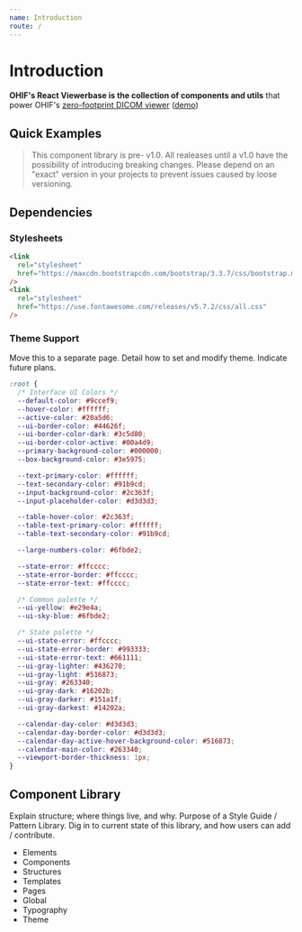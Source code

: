 ```yaml
---
name: Introduction
route: /
---
```


# Introduction

**OHIF's React Viewerbase is the collection of components and utils** that power
OHIF's [zero-footprint DICOM viewer](https://github.com/OHIF/Viewers)
([demo](https://viewer.ohif.org/))

## Quick Examples

> This component library is pre- v1.0. All realeases until a v1.0 have the
> possibility of introducing breaking changes. Please depend on an "exact"
> version in your projects to prevent issues caused by loose versioning.

## Dependencies

### Stylesheets

```html
<link
  rel="stylesheet"
  href="https://maxcdn.bootstrapcdn.com/bootstrap/3.3.7/css/bootstrap.min.css"
/>
<link
  rel="stylesheet"
  href="https://use.fontawesome.com/releases/v5.7.2/css/all.css"
/>
```

### Theme Support

Move this to a separate page. Detail how to set and modify theme. Indicate
future plans.

```css
:root {
  /* Interface UI Colors */
  --default-color: #9ccef9;
  --hover-color: #ffffff;
  --active-color: #20a5d6;
  --ui-border-color: #44626f;
  --ui-border-color-dark: #3c5d80;
  --ui-border-color-active: #00a4d9;
  --primary-background-color: #000000;
  --box-background-color: #3e5975;

  --text-primary-color: #ffffff;
  --text-secondary-color: #91b9cd;
  --input-background-color: #2c363f;
  --input-placeholder-color: #d3d3d3;

  --table-hover-color: #2c363f;
  --table-text-primary-color: #ffffff;
  --table-text-secondary-color: #91b9cd;

  --large-numbers-color: #6fbde2;

  --state-error: #ffcccc;
  --state-error-border: #ffcccc;
  --state-error-text: #ffcccc;

  /* Common palette */
  --ui-yellow: #e29e4a;
  --ui-sky-blue: #6fbde2;

  /* State palette */
  --ui-state-error: #ffcccc;
  --ui-state-error-border: #993333;
  --ui-state-error-text: #661111;
  --ui-gray-lighter: #436270;
  --ui-gray-light: #516873;
  --ui-gray: #263340;
  --ui-gray-dark: #16202b;
  --ui-gray-darker: #151a1f;
  --ui-gray-darkest: #14202a;

  --calendar-day-color: #d3d3d3;
  --calendar-day-border-color: #d3d3d3;
  --calendar-day-active-hover-background-color: #516873;
  --calendar-main-color: #263340;
  --viewport-border-thickness: 1px;
}
```

## Component Library

Explain structure; where things live, and why. Purpose of a Style Guide /
Pattern Library. Dig in to current state of this library, and how users can add
/ contribute.

- Elements
- Components
- Structures
- Templates
- Pages
- Global
- Typography
- Theme

